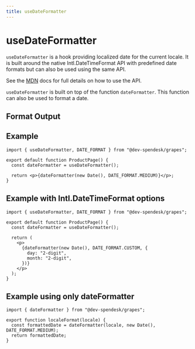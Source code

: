 ```yaml
---
title: useDateFormatter
---
```



# useDateFormatter

`useDateFormatter` is a hook providing localized date for the current locale. It is built around the native Intl.DateTimeFormat API with predefined date formats but can also be used using the same API.

See the [MDN](https://developer.mozilla.org/en-US/docs/Web/JavaScript/Reference/Global_Objects/Intl/DateTimeFormat/DateTimeFormat) docs for full details on how to use the API.

`useDateFormatter` is built on top of the function `dateFormatter`. This function can also be used to format a date.

## Format Output

<DateFormatterUsage />

## Example

```tsx
import { useDateFormatter, DATE_FORMAT } from "@dev-spendesk/grapes";

export default function ProductPage() {
  const dateFormatter = useDateFormatter();

  return <p>{dateFormatter(new Date(), DATE_FORMAT.MEDIUM)}</p>;
}
```

## Example with Intl.DateTimeFormat options

```tsx
import { useDateFormatter, DATE_FORMAT } from "@dev-spendesk/grapes";

export default function ProductPage() {
  const dateFormatter = useDateFormatter();

  return (
    <p>
      {dateFormatter(new Date(), DATE_FORMAT.CUSTOM, {
        day: "2-digit",
        month: "2-digit",
      })}
    </p>
  );
}
```

## Example using only dateFormatter

```tsx
import { dateFormatter } from "@dev-spendesk/grapes";

export function localeFormat(locale) {
  const formattedDate = dateFormatter(locale, new Date(), DATE_FORMAT.MEDIUM);
  return formattedDate;
}
```
